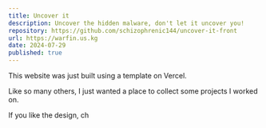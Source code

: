 ```yaml
---
title: Uncover it
description: Uncover the hidden malware, don't let it uncover you!
repository: https://github.com/schizophrenic144/uncover-it-front
url: https://warfin.us.kg
date: 2024-07-29
published: true
---
```


This website was just built using a template on Vercel.

Like so many others, I just wanted a place to collect some projects I worked on.

If you like the design, ch
